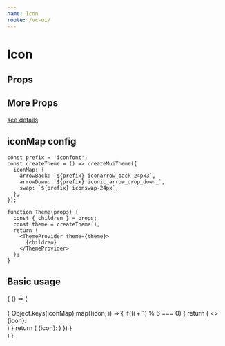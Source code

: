 ```yaml
--- 
name: Icon
route: /vc-ui/
--- 
```



# Icon

## Props

<Props of={Icon} />

## More Props

[see details](https://material-ui.com/zh/api/icon/)

## iconMap config

```
const prefix = 'iconfont';
const createTheme = () => createMuiTheme({
  iconMap: {
    arrowBack: `${prefix} iconarrow_back-24px3`,
    arrowDown: `${prefix} iconic_arrow_drop_down_`,
    swap: `${prefix} iconswap-24px`,
  },
});

function Theme(props) {
  const { children } = props;
  const theme = createTheme();
  return (
    <ThemeProvider theme={theme}>
      {children}
    </ThemeProvider>
  );
}
```

## Basic usage 

<Playground>
  {
    () => (
      <div>
        <Icon className="iconfont iconic_search_px" />
        <Icon color="primary" className="iconfont iconic_search_px" />
        <br/>
       {
         Object.keys(iconMap).map((icon, i) => {
           if((i + 1) % 6 === 0) {
             return (
               <>
                {icon}: <Icon key={icon} name={icon} />
                <br/>
               </>
             )
           }
           return (
             <span style={{ display: 'inline-block', width: '200px' }}>{icon}: <Icon key={icon} name={icon} /></span>
           )
         })
       }
      </div>
    )
  }
</Playground>

